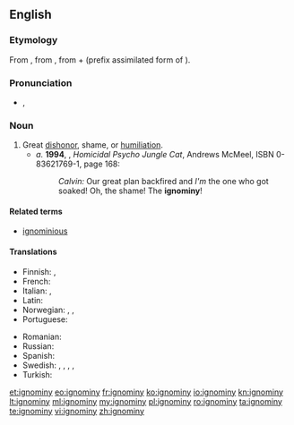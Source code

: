 ==English==

===Etymology===
From {{etyl|fr|en}} {{term|ignominie|lang=fr}}, from {{etyl|la|en}} {{term|ignominia|ignōminia|lang=la}}, from {{term|ig-||not|lang=la}} + {{term|nomen||name|lang=la}} (prefix assimilated form of {{term|in-|lang=la}}).

===Pronunciation===
* {{enPR|ĭg'nə-mĭn'ē}}, {{IPA|/ˈɪɡnəmɪni/}}

===Noun===
{{en-noun|ignominies}}

# Great [[dishonor]], shame, or [[humiliation]].
#* ''a.'' '''1994''', {{w|Bill Watterson}}, ''Homicidal Psycho Jungle Cat'', Andrews McMeel, ISBN 0-83621769-1, page 168:
#*: ''Calvin:'' Our great plan backfired and ''I'm''<!--italic and bold--> the one who got soaked! Oh, the shame! The '''ignominy'''!<!--original in majuscules-->

====Related terms====
* [[ignominious]]

====Translations====
{{trans-top|Great dishonor, shame, or humiliation}}
* Finnish: {{t|fi|häpeä}}, {{t|fi|häpeällinen teko}}
* French: {{t+|fr|ignominie|f}}
* Italian: {{t+|it|ignominia|f}}, {{t+|it|infamia|f}}
* Latin: {{t|la|ignominia}}
* Norwegian: {{t|no|skjensel|m}},  {{t|no|vanære|m}},  {{t|no|skam|m}}
* Portuguese: {{t+|pt|ignomínia|f}}
{{trans-mid}}
* Romanian: {{t+|ro|ignominie|f}}
* Russian: {{t+|ru|бесчестье|n}}
* Spanish: {{t+|es|ignominia}}
* Swedish: {{t+|sv|vanära}}, {{t+|sv|skam}}, {{t+|sv|nesa}}, {{t|sv|skymf}}, {{t+|sv|smälek}}
* Turkish: {{t+|tr|rezalet}}
{{trans-bottom}}

[[et:ignominy]]
[[eo:ignominy]]
[[fr:ignominy]]
[[ko:ignominy]]
[[io:ignominy]]
[[kn:ignominy]]
[[lt:ignominy]]
[[ml:ignominy]]
[[my:ignominy]]
[[pl:ignominy]]
[[ro:ignominy]]
[[ta:ignominy]]
[[te:ignominy]]
[[vi:ignominy]]
[[zh:ignominy]]
